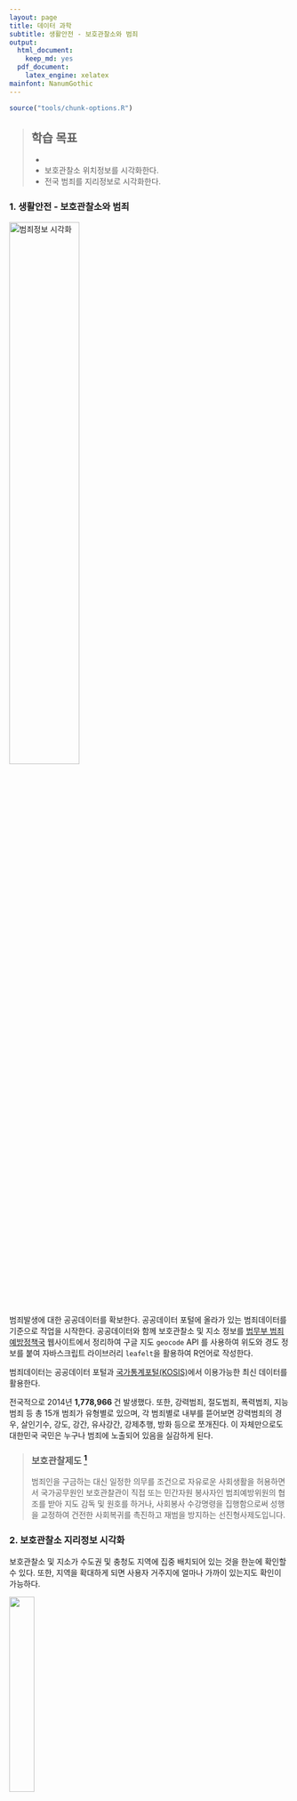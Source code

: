 ```yaml
---
layout: page
title: 데이터 과학
subtitle: 생활안전 - 보호관찰소와 범죄
output:
  html_document: 
    keep_md: yes
  pdf_document:
    latex_engine: xelatex
mainfont: NanumGothic
---
```


``` r
source("tools/chunk-options.R")
```

> ## 학습 목표 {.objectives}
>
>  * 
>  *  보호관찰소 위치정보를 시각화한다.
>  *  전국 범죄를 지리정보로 시각화한다.


### 1. 생활안전 - 보호관찰소와 범죄

<img src="fig/geo-safety.png" alt="범죄정보 시각화" width="50%" />

범죄발생에 대한 공공데이터를 확보한다. 공공데이터 포털에 올라가 있는 범죄데이터를 기준으로 작업을 시작한다.
공공데이터와 함께 보호관찰소 및 지소 정보를 [법무부 범죄예방정책국](http://www.moj.go.kr/HP/TSPB/spb_40/spb_4040.jsp) 웹사이트에서 정리하여 구글 지도 `geocode` API 를 사용하여 위도와 경도 정보를 붙여 자바스크립트 라이브러리 `leafelt`을 활용하여 R언어로 작성한다. 

범죄데이터는 공공데이터 포털과 [국가통계포털(KOSIS)](http://kosis.kr/statHtml/statHtml.do?orgId=132&tblId=DT_13204_3105&vw_cd=MT_ZTITLE&list_id=132_13204_GKIT659_gik986_di654&seqNo=&lang_mode=ko&language=kor&obj_var_id=&itm_id=&conn_path=E1)에서
이용가능한 최신 데이터를 활용한다.

전국적으로 2014년 **1,778,966	**건 발생했다. 또한, 강력범죄, 절도범죄, 폭력범죄, 지능범죄 등 총 15개 범죄가 유형별로 있으며,
각 범죄별로 내부를 뜯어보면 강력범죄의 경우, 살인기수, 강도, 강간, 유사강간, 강제추행, 방화 등으로 쪼개진다.
이 자체만으로도 대한민국 국민은 누구나 범죄에 노출되어 있음을 실감하게 된다. 

> ### 보호관찰제도 [^moj] {.callout}
> 범죄인을 구금하는 대신 일정한 의무를 조건으로 자유로운 사회생활을 허용하면서 국가공무원인 보호관찰관이 직접 또는 민간자원 봉사자인 
> 범죄예방위원의 협조를 받아 지도 감독 및 원호를 하거나, 사회봉사 수강명령을 집행함으로써 성행을 교정하여 건전한 사회복귀를 촉진하고 
> 재범을 방지하는 선진형사제도입니다.

[^moj]: [범죄예방정책국 - 보호관찰](http://www.moj.go.kr/HP/TSPB/spb_50/spb_50202010.jsp)


### 2. 보호관찰소 지리정보 시각화

보호관찰소 및 지소가 수도권 및 충청도 지역에 집중 배치되어 있는 것을 한눈에 확인할 수 있다.
또한, 지역을 확대하게 되면 사용자 거주지에 얼마나 가까이 있는지도 확인이 가능하다. 


[<img src="fig/geo-probation-thumbnail.png" width="30%" >](html/probation_office.html)

보호관찰소 및 지소가 위치한 자세한 정보 확인은 이미지 클릭


### 2.1. 보호관찰소 지리정보 시각화 코드

`geocode` 함수를 이용하여  보호관찰소 및 지소가 위치한 곳의 위도경도정보를 받아온다.
공공데이터의 위치정보는 간단히 "서울시", "성남시", "속초시" 등 간략한 정보만 나와있어,
이를 `geocode`에 넣게 되면 해당 도시의 대표 위도와 경도 정보가 반환된다.

보호관찰소 지소의 경우 전체주소를 넣는다. 예를 들어, "논산지소"의 경우 "충청남도 논산시 시민로294길 27"  
주소를 `geocode`의 인자값으로 밀어 넣는다.

주소정보를 넣어 위도경도 정보를 `bind_cols` 함수로 합치게 되면 `leaflet`에 범례도 추가하고,
표식도 추가하고, 표식이 너무 많은 경우 `clusterOptions = markerClusterOptions()` 을 추가한다.

~~~ {.r}

library(readxl); library(ggmap); library(dplyr); library(leaflet)

##===========================================================
## 범죄데이터 가져오기 
##===========================================================
# 보호관찰소 위치
probation.rd <- read_excel("crime/data/범죄발생-2011-2014-지역.xlsx", sheet="merge")

##===========================================================
## 위도경도 정보
##===========================================================
# 보호관찰소
probation.rd.lonlat <- geocode(probation.rd$city)
crime.city.office <- bind_cols(probation.rd, probation.rd.lonlat)
probation.office

##===========================================================
## 지리정보 시각화
##===========================================================
# 최종 (군집 표시)
probation.office.html <- 
leaflet(data = probation.office) %>% addTiles() %>%
  addMarkers(~lon, ~lat, popup = ~as.character(city), clusterOptions = markerClusterOptions()) %>% 
  addLegend("bottomright", colors= "#ffa500", labels="위치", title="보호관찰소 및 지소")

##===========================================================
## HTML 파일 내보내기
##===========================================================
# 최종 (군집 표시)
library(htmlwidgets)
saveWidget(widget=probation.office.html,file="probation_office.html")
~~~




[^shape-polygon-clipping]: [Clipping polygons in R](https://philmikejones.wordpress.com/2015/09/01/clipping-polygons-in-r/)
[^shape-polygon-dissolving]: [Dissolve polygons in R](https://philmikejones.wordpress.com/2015/09/01/clipping-polygons-in-r/)



